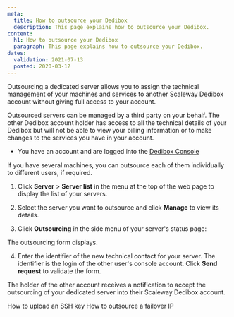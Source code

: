 ```yaml
---
meta:
  title: How to outsource your Dedibox
  description: This page explains how to outsource your Dedibox.
content:
  h1: How to outsource your Dedibox
  paragraph: This page explains how to outsource your Dedibox.
dates:
  validation: 2021-07-13
  posted: 2020-03-12
---
```


Outsourcing a dedicated server allows you to assign the technical management of your machines and services to another Scaleway Dedibox account without giving full access to your account.

Outsourced servers can be managed by a third party on your behalf. The other Dedibox account holder has access to all the technical details of your Dedibox but will not be able to view your billing information or to make changes to the services you have in your account.

<Message type="requirement">

  - You have an account and are logged into the [Dedibox Console](https://console.online.net) 

</Message>

<Message type="tip">

If you have several machines, you can outsource each of them individually to different users, if required.

</Message>

1. Click **Server** > **Server list** in the menu at the top of the web page to display the list of your servers.

2. Select the server you want to outsource and click **Manage** to view its details.

3. Click **Outsourcing** in the side menu of your server's status page:

  <Lightbox
    src="scaleway-dedibox-console-dedibox-outsourcing.png"
    width="800"
    alt=""
  />

  The outsourcing form displays.
  
4. Enter the identifier of the new technical contact for your server. The identifier is the login of the other user's console account. Click **Send request** to validate the form.

The holder of the other account receives a notification to accept the outsourcing of your dedicated server into their Scaleway Dedibox account.

<Navigation title="See Also">
  <PreviousButton to="/dedibox-console/my-account/how-to/upload-an-ssh-key/">How to upload an SSH key</PreviousButton>
  <NextButton to="/dedibox-console/my-account/how-to/outsource-ip-failover/">How to outsource a failover IP</NextButton>
</Navigation>